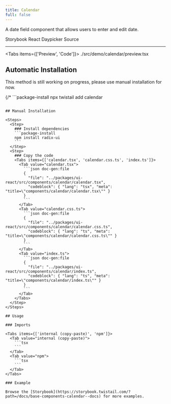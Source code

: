 ```yaml
---
title: Calendar
full: false
---
```


A date field component that allows users to enter and edit date.

<Badges>
  <BadgeLink href="https://storybook.twistail.com/?path=/docs/base-components-calendar--docs" external>
    Storybook
  </BadgeLink>
  <BadgeLink href="https://daypicker.dev/docs/anatomy" external>
    React Daypicker
  </BadgeLink>
  <BadgeLink href="https://github.com/riipandi/twistail/tree/main/packages/ui-react/src/components/calendar" external>
    Source
  </BadgeLink>
</Badges>

---


<Tabs items={['Preview', 'Code']}>
  <Tab value="Preview" className="rounded-b-xl flex min-h-44 flex-wrap items-center justify-center gap-4 py-20 not-prose">
    <Demo />
  </Tab>
  <Tab value="Code">
    <include cwd lang="tsx">./src/demo/calendar/preview.tsx</include>
  </Tab>
</Tabs>

## Automatic Installation

<Callout type='warn'>
  This method is still working on progress, please use manual installation for now.
</Callout>

{/* ```package-install
npx twistail add calendar
``` */}

## Manual Installation

<Steps>
  <Step>
    ### Install dependencies
    ```package-install
    npm install radix-ui
    ```
  </Step>
  <Step>
    ### Copy the code
    <Tabs items={['calendar.tsx', 'calendar.css.ts', 'index.ts']}>
      <Tab value="calendar.tsx">
        ```json doc-gen:file
        {
          "file": "../packages/ui-react/src/components/calendar/calendar.tsx",
          "codeblock": { "lang": "tsx", "meta": "title=\"components/calendar/calendar.tsx\"" }
        }
        ```
      </Tab>
      <Tab value="calendar.css.ts">
        ```json doc-gen:file
        {
          "file": "../packages/ui-react/src/components/calendar/calendar.css.ts",
          "codeblock": { "lang": "ts", "meta": "title=\"components/calendar/calendar.css.ts\"" }
        }
        ```
      </Tab>
      <Tab value="index.ts">
        ```json doc-gen:file
        {
          "file": "../packages/ui-react/src/components/calendar/index.ts",
          "codeblock": { "lang": "ts", "meta": "title=\"components/calendar/index.ts\"" }
        }
        ```
      </Tab>
    </Tabs>
  </Step>
</Steps>

## Usage

### Imports

<Tabs items={['internal (copy-paste)', 'npm']}>
  <Tab value="internal (copy-paste)">
    ```tsx
    ```
  </Tab>
  <Tab value="npm">
    ```tsx
    ```
  </Tab>
</Tabs>

### Example

Browse the [Storybook](https://storybook.twistail.com/?path=/docs/base-components-calendar--docs) for more examples.
